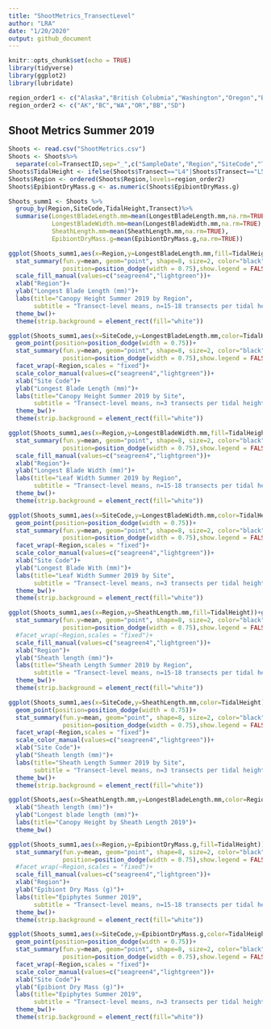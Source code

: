 ```yaml
---
title: "ShootMetrics_TransectLevel"
author: "LRA"
date: "1/20/2020"
output: github_document
---
```


```r
knitr::opts_chunk$set(echo = TRUE)
library(tidyverse)
library(ggplot2)
library(lubridate)

region_order1 <- c("Alaska","British Colubmia","Washington","Oregon","Bodega Bay","San Diego")
region_order2 <- c("AK","BC","WA","OR","BB","SD")
```

## Shoot Metrics Summer 2019

```r
Shoots <- read.csv("ShootMetrics.csv")
Shoots <- Shoots%>%
  separate(col=TransectID,sep="_",c("SampleDate","Region","SiteCode","Transect"))
Shoots$TidalHeight <- ifelse(Shoots$Transect=="L4"|Shoots$Transect=="L5"|Shoots$Transect=="L6","Lower","Upper")
Shoots$Region <- ordered(Shoots$Region,levels=region_order2)
Shoots$EpibiontDryMass.g <- as.numeric(Shoots$EpibiontDryMass.g)

Shoots_summ1 <- Shoots %>%
  group_by(Region,SiteCode,TidalHeight,Transect)%>%
  summarise(LongestBladeLength.mm=mean(LongestBladeLength.mm,na.rm=TRUE),
            LongestBladeWidth.mm=mean(LongestBladeWidth.mm,na.rm=TRUE),
            SheathLength.mm=mean(SheathLength.mm,na.rm=TRUE),
            EpibiontDryMass.g=mean(EpibiontDryMass.g,na.rm=TRUE))

```

```r
ggplot(Shoots_summ1,aes(x=Region,y=LongestBladeLength.mm,fill=TidalHeight))+geom_boxplot()+
  stat_summary(fun.y=mean, geom="point", shape=8, size=2, color="black",
               position=position_dodge(width = 0.75),show.legend = FALSE)+
  scale_fill_manual(values=c("seagreen4","lightgreen"))+
  xlab("Region")+
  ylab("Longest Blade Length (mm)")+
  labs(title="Canopy Height Summer 2019 by Region",
       subtitle = "Transect-level means, n=15-18 transects per tidal height per region")+
  theme_bw()+
  theme(strip.background = element_rect(fill="white"))

ggplot(Shoots_summ1,aes(x=SiteCode,y=LongestBladeLength.mm,color=TidalHeight))+
  geom_point(position=position_dodge(width = 0.75))+
  stat_summary(fun.y=mean, geom="point", shape=8, size=2, color="black",
               position=position_dodge(width = 0.75),show.legend = FALSE)+
  facet_wrap(~Region,scales = "fixed")+
  scale_color_manual(values=c("seagreen4","lightgreen"))+
  xlab("Site Code")+
  ylab("Longest Blade Length (mm)")+
  labs(title="Canopy Height Summer 2019 by Site",
       subtitle = "Transect-level means, n=3 transects per tidal height per site")+
  theme_bw()+
  theme(strip.background = element_rect(fill="white"))

```

```r
ggplot(Shoots_summ1,aes(x=Region,y=LongestBladeWidth.mm,fill=TidalHeight))+geom_boxplot()+
  stat_summary(fun.y=mean, geom="point", shape=8, size=2, color="black",
               position=position_dodge(width = 0.75),show.legend = FALSE)+
  scale_fill_manual(values=c("seagreen4","lightgreen"))+
  xlab("Region")+
  ylab("Longest Blade Width (mm)")+
  labs(title="Leaf Width Summer 2019 by Region",
       subtitle = "Transect-level means, n=15-18 transects per tidal height per region")+
  theme_bw()+
  theme(strip.background = element_rect(fill="white"))

ggplot(Shoots_summ1,aes(x=SiteCode,y=LongestBladeWidth.mm,color=TidalHeight))+
  geom_point(position=position_dodge(width = 0.75))+
  stat_summary(fun.y=mean, geom="point", shape=8, size=2, color="black",
               position=position_dodge(width = 0.75),show.legend = FALSE)+
  facet_wrap(~Region,scales = "fixed")+
  scale_color_manual(values=c("seagreen4","lightgreen"))+
  xlab("Site Code")+
  ylab("Longest Blade With (mm)")+
  labs(title="Leaf Width Summer 2019 by Site",
       subtitle = "Transect-level means, n=3 transects per tidal height per site")+
  theme_bw()+
  theme(strip.background = element_rect(fill="white"))
```

```r
ggplot(Shoots_summ1,aes(x=Region,y=SheathLength.mm,fill=TidalHeight))+geom_boxplot()+
  stat_summary(fun.y=mean, geom="point", shape=8, size=2, color="black",
               position=position_dodge(width = 0.75),show.legend = FALSE)+
  #facet_wrap(~Region,scales = "fixed")+
  scale_fill_manual(values=c("seagreen4","lightgreen"))+
  xlab("Region")+
  ylab("Sheath length (mm)")+
  labs(title="Sheath Length Summer 2019 by Region",
       subtitle = "Transect-level means, n=15-18 transects per tidal height per region")+
  theme_bw()+
  theme(strip.background = element_rect(fill="white"))

ggplot(Shoots_summ1,aes(x=SiteCode,y=SheathLength.mm,color=TidalHeight))+
  geom_point(position=position_dodge(width = 0.75))+
  stat_summary(fun.y=mean, geom="point", shape=8, size=2, color="black",
               position=position_dodge(width = 0.75),show.legend = FALSE)+
  facet_wrap(~Region,scales = "fixed")+
  scale_color_manual(values=c("seagreen4","lightgreen"))+
  xlab("Site Code")+
  ylab("Sheath length (mm)")+
  labs(title="Sheath Length Summer 2019 by Site",
       subtitle = "Transect-level means, n=3 transects per tidal height per site")+
  theme_bw()+
  theme(strip.background = element_rect(fill="white"))

ggplot(Shoots,aes(x=SheathLength.mm,y=LongestBladeLength.mm,color=Region))+geom_point()+
  xlab("Sheath length (mm)")+
  ylab("Longest blade length (mm)")+
  labs(title="Canopy Height by Sheath Length 2019")+
  theme_bw()
```
```r
ggplot(Shoots_summ1,aes(x=Region,y=EpibiontDryMass.g,fill=TidalHeight))+geom_boxplot()+
  stat_summary(fun.y=mean, geom="point", shape=8, size=2, color="black",
               position=position_dodge(width = 0.75),show.legend = FALSE)+
  #facet_wrap(~Region,scales = "fixed")+
  scale_fill_manual(values=c("seagreen4","lightgreen"))+
  xlab("Region")+
  ylab("Epibiont Dry Mass (g)")+
  labs(title="Epiphytes Summer 2019",
       subtitle = "Transect-level means, n=15-18 transects per tidal height per region")+
  theme_bw()+
  theme(strip.background = element_rect(fill="white"))

ggplot(Shoots_summ1,aes(x=SiteCode,y=EpibiontDryMass.g,color=TidalHeight))+
  geom_point(position=position_dodge(width = 0.75))+
  stat_summary(fun.y=mean, geom="point", shape=8, size=2, color="black",
               position=position_dodge(width = 0.75),show.legend = FALSE)+
  facet_wrap(~Region,scales = "fixed")+
  scale_color_manual(values=c("seagreen4","lightgreen"))+
  xlab("Site Code")+
  ylab("Epibiont Dry Mass (g)")+
  labs(title="Epiphytes Summer 2019",
       subtitle = "Transect-level means, n=3 transects per tidal height per site")+
  theme_bw()+
  theme(strip.background = element_rect(fill="white"))
```